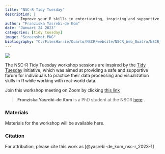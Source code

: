```yaml
---
title: "NSC-R Tidy Tuesday"
description: |
       Improve your R skills in entertaining, inspiring and supportive sessions moderated by your own colleagues.
author: "Franziska Yasrebi-de Kom"
date: "Januari 24 2023"
categories: [tidy tuesday]
image: "Screenshot.PNG"
bibliography: "C:/FilesHarrie/Quarto/NSCR/website/NSCR_Web_Quatro/NSCR_Blog_Quarto/references/references.bib"
---
```


![](Screenshot.PNG)

The NSC-R Tidy Tuesday workshop sessions are inspired by the [Tidy Tuesday](https://www.tidytuesday.com/) initiative, which was aimed at providing a safe and supportive forum for individuals to practice their data processing and visualization skills in R while working with real-world data.

Join this workshop meeting on Zoom by clicking [this link](https://us02web.zoom.us/j/81146395699?pwd=cG5FNWxZRC9aOUhxV2s0UUVXMW9EQT09)

> **Franziska Yasrebi-de Kom** is a PhD student at the NSCR [here](https://nscr.nl/en/medewerker/franziska-yasrebi-msc/) .

### Materials

Materials for the workshop will be available here.

### Citation

For attribution, please cite this work as [@yasrebi-de_kom_nsc-r_2023-1]

